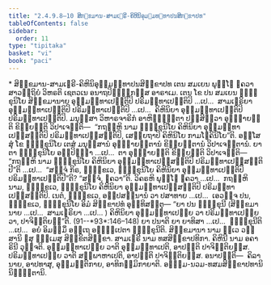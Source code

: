 ```yaml
---
title: "2.4.9.8–10 ສິກ຺ຂມານ-ສາມເຓຣີ-ຄິຫິນິອຸມ຺ມທ຺ທາປນສິກ຺ຂາປທ"
tableOfContents: false
sidebar:
  order: 11
type: "tipitaka"
basket: "vi"
book: "paci"
---
```



<DynamicBreadcrumb />

<Paragraph type="center" book="paci">
* ສິກ຺ຂມານ-ສາມເຓຣີ-ຄິຫິນິອຸມ຺ມທ຺ທາປນສິກ຺ຂາປທ
</Paragraph>

<Division number="1210" book="paci">

<Paragraph number="3490" book="paci">
ເຕນ ສມເຍນ ພຸທ຺ໂຘ ຠຄວາ ສາວຕ຺ຖິຍໍ ວິຫຣຕິ ເຊຕວເນ ອນາຖປິຓ຺ຑິກສ຺ສ ອາຣາເມ. ເຕນ ໂຂ ປນ ສມເຍນ ຠິກ຺ຂຸນິໂຍ ສິກ຺ຂມານາຍ ອຸມ຺ມທ຺ທາເປນ຺ຕິປິ ປຣິມທ຺ທາເປນ຺ຕິປິ …ເປ…  ສາມເຓຣິຍາ ອຸມ຺ມທ຺ທາເປນ຺ຕິປິ ປຣິມທ຺ທາເປນ຺ຕິປິ …ເປ…  ຄິຫິນິຍາ ອຸມ຺ມທ຺ທາເປນ຺ຕິປິ ປຣິມທ຺ທາເປນ຺ຕິປິ. ມນຸສ຺ສາ ວິຫາຣຈາຣິກໍ ອາຫິຓ຺ຑນ຺ຕາ ປສ຺ສິຕ຺ວາ ອຸຊ຺ຌາຍນ຺ຕິ ຂິຍ຺ຍນ຺ຕິ ວິປາເຈນ຺ຕິ—  “ກຖຎ຺ຫິ ນາມ ຠິກ຺ຂຸນິໂຍ ຄິຫິນິຍາ ອຸມ຺ມທ຺ທາເປສ຺ສນ຺ຕິປິ ປຣິມທ຺ທາເປສ຺ສນ຺ຕິປິ, ເສຍ຺ຍຖາປິ ຄິຫິນິໂຍ ກາມໂຠຄິນິໂຍ”ຕິ.
</Paragraph>

<Paragraph number="3491" book="paci">
ອສ຺ໂສສຸໍ ໂຂ ຠິກ຺ຂຸນິໂຍ ເຕສໍ ມນຸສ຺ສານໍ ອຸຊ຺ຌາຍນ຺ຕານໍ ຂິຍ຺ຍນ຺ຕານໍ ວິປາເຈນ຺ຕານໍ. ຍາ ຕາ ຠິກ຺ຂຸນິໂຍ ອປ຺ປິຈ຺ຉາ …ເປ…  ຕາ ອຸຊ຺ຌາຍນ຺ຕິ ຂິຍ຺ຍນ຺ຕິ ວິປາເຈນ຺ຕິ—  “ກຖຎ຺ຫິ ນາມ ຠິກ຺ຂຸນິໂຍ ຄິຫິນິຍາ ອຸມ຺ມທ຺ທາເປສ຺ສນ຺ຕິປິ ປຣິມທ຺ທາເປສ຺ສນ຺ຕິປີ”ຕິ …ເປ…  “ສຈ຺ຈໍ ກິຣ, ຠິກ຺ຂເວ, ຠິກ຺ຂຸນິໂຍ ຄິຫິນິຍາ ອຸມ຺ມທ຺ທາເປນ຺ຕິປິ ປຣິມທ຺ທາເປນ຺ຕິປີ”ຕິ? “ສຈ຺ຈໍ, ຠຄວາ”ຕິ. ວິຄຣຫິ ພຸທ຺ໂຘ ຠຄວາ …ເປ…  ກຖຎ຺ຫິ ນາມ, ຠິກ຺ຂເວ, ຠິກ຺ຂຸນິໂຍ ຄິຫິນິຍາ ອຸມ຺ມທ຺ທາເປສ຺ສນ຺ຕິປິ ປຣິມທ຺ທາເປສ຺ສນ຺ຕິປິ. ເນຕໍ, ຠິກ຺ຂເວ, ອປ຺ປສນ຺ນານໍ ວາ ປສາທາຍ …ເປ…  ເອວຎ຺ຈ ປນ, ຠິກ຺ຂເວ, ຠິກ຺ຂຸນິໂຍ ອິມໍ ສິກ຺ຂາປທໍ ອຸທ຺ທິສນ຺ຕຸ—
</Paragraph>

</Division>
<Division number="1211" book="paci">

<Paragraph number="3492" book="paci">
<Emphasis>“ຍາ ປນ ຠິກ຺ຂຸນີ (ສິກ຺ຂມານາຍ …ເປ…  ສາມເຓຣິຍາ …ເປ… ) ຄິຫິນິຍາ ອຸມ຺ມທ຺ທາເປຍ຺ຍ ວາ ປຣິມທ຺ທາເປຍ຺ຍ ວາ, ປາຈິຕ຺ຕິຍນ຺”</Emphasis>ຕິ. (91--*93*:<Emphasis>146–148</Emphasis>)
</Paragraph>

</Division>
<Division number="1212" book="paci">

<Paragraph number="3493" book="paci">
<Emphasis>ຍາ ປນາ</Emphasis>ຕິ ຍາ ຍາທິສາ …ເປ…  <Emphasis>ຠິກ຺ຂຸນີ</Emphasis>ຕິ …ເປ…  ອຍໍ ອິມສ຺ມິໍ ອຕ຺ເຖ ອຘິປ຺ເປຕາ ຠິກ຺ຂຸນີຕິ.
</Paragraph>

<Paragraph number="3494" book="paci">
<Emphasis>ສິກ຺ຂມານາ</Emphasis> ນາມ ທ຺ເວ ວສ຺ສານິ ຉສຸ ຘມ຺ເມສຸ ສິກ຺ຂິຕສິກ຺ຂາ.
</Paragraph>

<Paragraph number="3495" book="paci">
<Emphasis>ສາມເຓຣີ</Emphasis> ນາມ ທສສິກ຺ຂາປທິກາ.
</Paragraph>

<Paragraph number="3496" book="paci">
<Emphasis>ຄິຫິນີ</Emphasis> ນາມ ອຄາຣິນີ ວຸຈ຺ຈຕິ.
</Paragraph>

<Paragraph number="3497" book="paci">
<Emphasis>ອຸມ຺ມທ຺ທາເປຍ຺ຍ ວາ</Emphasis>ຕິ ອຸມ຺ມທ຺ທາເປຕິ, ອາປຕ຺ຕິ ປາຈິຕ຺ຕິຍສ຺ສ.
</Paragraph>

<Paragraph number="3498" book="paci">
<Emphasis>ປຣິມທ຺ທາເປຍ຺ຍ ວາ</Emphasis>ຕິ ສມ຺ພາຫາເປຕິ, ອາປຕ຺ຕິ ປາຈິຕ຺ຕິຍສ຺ສ.
</Paragraph>

</Division>
<Division number="1213" book="paci">

<Paragraph number="3499" book="paci">
ອນາປຕ຺ຕິ—  ຄິລານາຍ, ອາປທາສຸ, ອຸມ຺ມຕ຺ຕິກາຍ, ອາທິກມ຺ມິກາຍາຕິ.

</Paragraph>
</Division>

<Paragraph number="3500" type="center" book="paci">
ອຏ຺ຐມ-ນວມ-ທສມສິກ຺ຂາປທານິ ນິຏ຺ຐິຕານິ.
</Paragraph>